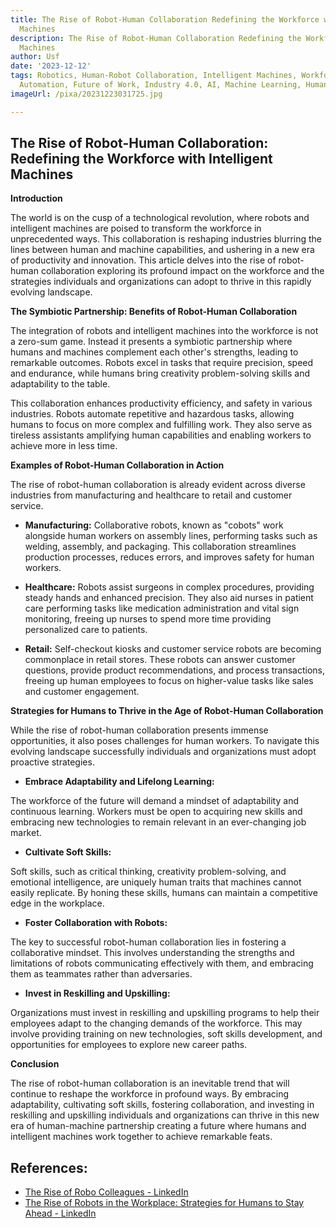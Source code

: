 ```yaml
---
title: The Rise of Robot-Human Collaboration Redefining the Workforce with Intelligent
  Machines
description: The Rise of Robot-Human Collaboration Redefining the Workforce with Intelligent
  Machines
author: Usf
date: '2023-12-12'
tags: Robotics, Human-Robot Collaboration, Intelligent Machines, Workforce Transformation,
  Automation, Future of Work, Industry 4.0, AI, Machine Learning, Human-Centric Design
imageUrl: /pixa/20231223031725.jpg

---
```

## The Rise of Robot-Human Collaboration: Redefining the Workforce with Intelligent Machines

**Introduction**

The world is on the cusp of a technological  revolution, where  robots and intelligent machines are poised to transform the workforce in unprecedented ways. This collaboration is reshaping industries blurring the lines between human and machine capabilities, and  ushering in a new era of  productivity and innovation.  This article delves into the rise of robot-human collaboration exploring its profound impact on the workforce and the  strategies individuals and organizations can adopt to thrive in this rapidly evolving landscape.

**The Symbiotic Partnership: Benefits of Robot-Human Collaboration**

The integration of robots and intelligent  machines into the workforce is not a zero-sum game. Instead it  presents a symbiotic partnership where  humans and machines complement each  other's strengths, leading to remarkable outcomes. Robots excel in tasks that require precision, speed and endurance, while  humans bring creativity problem-solving skills and adaptability to the table.

This collaboration enhances productivity efficiency, and safety in various industries. Robots automate repetitive and hazardous tasks, allowing  humans  to focus on more complex  and fulfilling work. They also serve as tireless assistants  amplifying human capabilities  and enabling workers to achieve  more in less time.

**Examples of Robot-Human Collaboration in  Action**

The rise of robot-human collaboration is already evident across diverse industries from manufacturing and healthcare to retail and customer service.

- **Manufacturing:** Collaborative robots, known as "cobots" work alongside human workers on assembly lines, performing tasks such  as welding, assembly, and packaging. This collaboration streamlines production processes, reduces errors, and improves safety for  human workers.

- **Healthcare:** Robots assist surgeons in complex procedures, providing steady hands and  enhanced  precision. They also aid nurses in patient care performing tasks like medication administration and vital sign monitoring,  freeing up nurses to  spend more time providing personalized care to patients.

-  **Retail:** Self-checkout kiosks and customer service  robots are becoming commonplace in retail stores. These robots  can answer customer questions, provide product recommendations, and process transactions, freeing up human  employees to  focus on higher-value tasks like  sales and customer  engagement.

**Strategies for Humans to Thrive in  the Age of Robot-Human  Collaboration**

While the rise of  robot-human  collaboration presents immense opportunities, it also poses challenges for human workers. To navigate this evolving landscape successfully individuals and  organizations must adopt proactive strategies.

- **Embrace Adaptability and Lifelong Learning:**

The workforce of the future will demand a mindset of adaptability  and  continuous learning. Workers must be open to acquiring new skills  and embracing new technologies to remain relevant in  an ever-changing job market.

- **Cultivate Soft Skills:**

Soft skills, such as critical thinking, creativity  problem-solving, and emotional intelligence,  are uniquely human traits that  machines cannot easily replicate. By honing these skills, humans can maintain a competitive edge  in the workplace.

- **Foster Collaboration with Robots:**

The key to successful robot-human collaboration lies in  fostering a  collaborative mindset.  This involves understanding the strengths and limitations of robots communicating  effectively with them, and embracing them as  teammates rather than adversaries.

- **Invest in Reskilling and Upskilling:**

Organizations must invest in reskilling  and upskilling programs to help their employees  adapt to the changing demands of the workforce. This may involve providing training  on new technologies, soft skills development, and opportunities for employees to explore new career paths.

**Conclusion**

The rise  of robot-human collaboration is an inevitable trend that will  continue  to reshape the workforce  in profound ways. By embracing adaptability, cultivating soft skills, fostering collaboration, and investing in reskilling and upskilling individuals and organizations can thrive in this new era of human-machine partnership creating a future where humans and intelligent machines work together  to achieve remarkable feats.

## References:
- [The Rise of Robo Colleagues - LinkedIn](https://www.linkedin.com/pulse/rise-robo-colleagues-allied-market-research)
- [The Rise of Robots in the Workplace: Strategies for Humans to Stay Ahead - LinkedIn](https://www.linkedin.com/pulse/rise-robots-workplace-strategies-humans-stay-ahead-chris-caiah)
